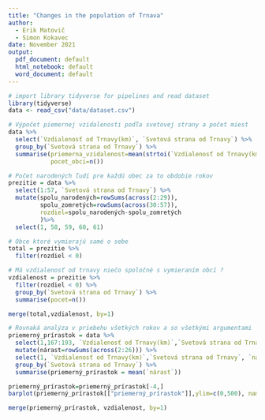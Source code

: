 ```yaml
---
title: "Changes in the population of Trnava"
author: 
  - Erik Matovič
  - Simon Kokavec
date: November 2021
output:
  pdf_document: default
  html_notebook: default
  word_document: default
---
```


```r
# import library tidyverse for pipelines and read dataset
library(tidyverse)                
data <- read_csv("data/dataset.csv")
```
```r
# Výpočet piemernej vzidalenosti podľa svetovej strany a počet miest
data %>%
  select(`Vzdialenosť od Trnavy(km)`, `Svetová strana od Trnavy`) %>%
  group_by(`Svetová strana od Trnavy`) %>%
  summarise(priemerna_vzidalenost=mean(strtoi(`Vzdialenosť od Trnavy(km)`)),
            pocet_obci=n())

```

```r
# Počet narodených ľudí pre každú obec za to obdobie rokov
prezitie = data %>%
  select(1:57, `Svetová strana od Trnavy`) %>%
  mutate(spolu_narodených=rowSums(across(2:29)),
         spolu_zomretých=rowSums(across(30:57)),
         rozdiel=spolu_narodených-spolu_zomretých
         )%>%
  select(1, 58, 59, 60, 61)
```

```r
# Obce ktoré vymierajú samé o sebe
total = prezitie %>%
  filter(rozdiel < 0)

```

```r
# Má vzdialenosť od trnavy niečo spoločné s vymieraním obcí ?
vzdialenost = prezitie %>%
  filter(rozdiel < 0) %>%
  group_by(`Svetová strana od Trnavy`) %>%
  summarise(pocet=n())
```

```r
merge(total,vzdialenost, by=1)
```

```r
# Rovnaká analýza v priebehu všetkých rokov a so všetkými argumentami
priemerný_prírastok = data %>%
  select(1,167:193, `Vzdialenosť od Trnavy(km)`,`Svetová strana od Trnavy`) %>%
  mutate(nárast=rowSums(across(2:26))) %>%
  select(1, `Vzdialenosť od Trnavy(km)`,`Svetová strana od Trnavy`, `nárast`) %>%
  group_by(`Svetová strana od Trnavy`) %>%
  summarise(priemerný_prírastok = mean(`nárast`))
```

```r
priemerný_prírastok=priemerný_prírastok[-4,]
barplot(priemerný_prírastok[["priemerný_prírastok"]],ylim=c(0,500), names.arg=priemerný_prírastok[["Svetová strana od Trnavy"]])
```

```r
merge(priemerný_prírastok, vzdialenost, by=1)
```

